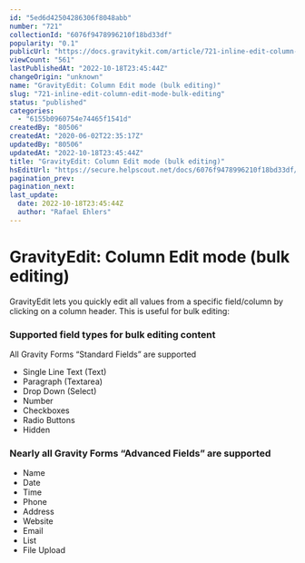 ```yaml
---
id: "5ed6d42504286306f8048abb"
number: "721"
collectionId: "6076f9478996210f18bd33df"
popularity: "0.1"
publicUrl: "https://docs.gravitykit.com/article/721-inline-edit-column-edit-mode-bulk-editing"
viewCount: "561"
lastPublishedAt: "2022-10-18T23:45:44Z"
changeOrigin: "unknown"
name: "GravityEdit: Column Edit mode (bulk editing)"
slug: "721-inline-edit-column-edit-mode-bulk-editing"
status: "published"
categories: 
  - "6155b0960754e74465f1541d"
createdBy: "80506"
createdAt: "2020-06-02T22:35:17Z"
updatedBy: "80506"
updatedAt: "2022-10-18T23:45:44Z"
title: "GravityEdit: Column Edit mode (bulk editing)"
hsEditUrl: "https://secure.helpscout.net/docs/6076f9478996210f18bd33df/article/5ed6d42504286306f8048abb"
pagination_prev: 
pagination_next: 
last_update:
  date: 2022-10-18T23:45:44Z
  author: "Rafael Ehlers"
---
```


# GravityEdit: Column Edit mode (bulk editing)

GravityEdit lets you quickly edit all values from a specific field/column by clicking on a column header. This is useful for bulk editing:


<YouTube videoId="YwfhbcgkNt0" />

### Supported field types for bulk editing content

All Gravity Forms “Standard Fields” are supported

- Single Line Text (Text)
- Paragraph (Textarea)
- Drop Down (Select)
- Number
- Checkboxes
- Radio Buttons
- Hidden

### Nearly all Gravity Forms “Advanced Fields” are supported

- Name
- Date
- Time
- Phone
- Address
- Website
- Email
- List
- File Upload